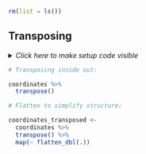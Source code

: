 ```r
rm(list = ls())
```


## Transposing

<details><summary>*Click here to make setup code visible*</summary>
```r
### Transposing

```
```r
library(tidyverse)
library(here)

komoot <- readRDS(here("data/komoot.rds"))

komoot_content <-
  komoot %>%
  pull(content)

coordinates <-
  komoot_content %>%
  map(list("features", 1, "geometry", "coordinates"))
```
</details>


```r
# Transposing inside out:
```
```r
coordinates %>%
  transpose()
```


```r
# Flatten to simplify structure:
```
```r
coordinates_transposed <-
  coordinates %>%
  transpose() %>%
  map(~ flatten_dbl(.))
```
